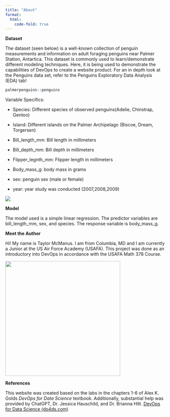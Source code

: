 ```yaml
---
title: "About"
format:
  html:
    code-fold: true
---
```


**Dataset**

The dataset (seen below) is a well-known collection of penguin measurements and information on adult foraging penguins near Palmer Station, Antartica. This dataset is commonly used to learn/demonstrate different modeling techniques. Here, it is being used to demonstrate the capabilities of DevOps to create a website product. For an in depth look at the Penguins data set, refer to the Penguins Exploratory Data Analysis (EDA) tab!

```r
palmerpenguins::penguins
```

Variable Specifics:

-   Species: Different species of observed penguins(Adelie, Chinstrap, Gentoo)

-   Island: Different islands on the Palmer Archipelago (Biscoe, Dream, Torgersen)

-   Bill_length_mm: Bill length in millimeters

-   Bill_depth_mm: Bill depth in millimeters

-   Flipper_legnth_mm: Flipper length in millimeters

-   Body_mass_g: body mass in grams

-   sex: penguin sex (male or female)

-   year: year study was conducted (2007,2008,2009)

![](images/paste-5095527C.png)

**Model**

The model used is a simple linear regression. The predictor variables are bill_length_mm, sex, and species. The response variable is body_mass_g.

**Meet the Author**

Hi! My name is Taylor McManus. I am from Columbia, MD and I am currently a Junior at the US Air Force Academy (USAFA). This project was done as an introductory into DevOps in accordance with the USAFA Math 378 Course.

![](images/paste-68584221.png){width="362"}

**References**

This website was created based on the labs in the chapters 1-6 of Alex K. Golds *DevOps for Data Science* textbook. Additionally, substantial help was provided by ChatGPT, Dr. Jessica Hauschild, and Dr. Brianna Hitt. [DevOps for Data Science (do4ds.com)](https://do4ds.com/)
